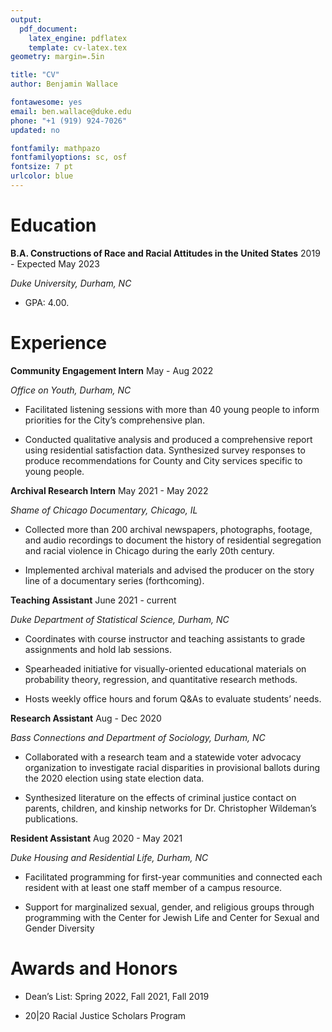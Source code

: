 ```yaml
---
output: 
  pdf_document:
    latex_engine: pdflatex
    template: cv-latex.tex
geometry: margin=.5in

title: "CV"
author: Benjamin Wallace

fontawesome: yes
email: ben.wallace@duke.edu
phone: "+1 (919) 924-7026"
updated: no

fontfamily: mathpazo
fontfamilyoptions: sc, osf
fontsize: 7 pt
urlcolor: blue
---
```


# Education

**B.A. Constructions of Race and Racial Attitudes in the United States** \hfill 2019 - Expected May 2023

*Duke University, Durham, NC*

- GPA: 4.00.

# Experience 

**Community Engagement Intern** \hfill May - Aug 2022

*Office on Youth, Durham, NC*

- Facilitated listening sessions with more than 40 young people to inform priorities for the City's comprehensive plan.

- Conducted qualitative analysis and produced a comprehensive report using residential satisfaction data. Synthesized survey responses to produce recommendations for County and City services specific to young people. 

**Archival Research Intern** \hfill May 2021 - May 2022

*Shame of Chicago Documentary, Chicago, IL*

- Collected more than 200 archival newspapers, photographs, footage, and audio recordings to document the history of residential segregation and racial violence in Chicago during the early 20th century.

- Implemented archival materials and advised the producer on the story line of a documentary series (forthcoming).

**Teaching Assistant** \hfill June 2021 - current  

*Duke Department of Statistical Science, Durham, NC*

- Coordinates with course instructor and teaching assistants to grade assignments and hold lab sessions.

- Spearheaded initiative for visually-oriented educational materials on probability theory, regression, and quantitative research methods. 

- Hosts weekly office hours and forum Q&As to evaluate students' needs.

**Research Assistant** \hfill Aug - Dec 2020

*Bass Connections and Department of Sociology, Durham, NC*

- Collaborated with a research team and a statewide voter advocacy organization to investigate racial disparities in provisional ballots during the 2020 election using state election data.

- Synthesized literature on the effects of criminal justice contact on parents, children, and kinship networks for Dr. Christopher Wildeman's publications.

**Resident Assistant** \hfill Aug 2020 - May 2021

*Duke Housing and Residential Life, Durham, NC*

- Facilitated programming for first-year communities and connected each resident with at least one staff member of a campus resource.

- Support for marginalized sexual, gender, and religious groups through programming with the Center for Jewish Life and Center for Sexual and Gender Diversity

# Awards and Honors

- Dean's List: Spring 2022, Fall 2021, Fall 2019

- 20|20 Racial Justice Scholars Program 